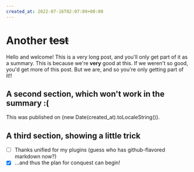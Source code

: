 ```yaml
---
created_at: 2022-07-16T02:07:09+00:00
---
```


# Another ~~test~~

Hello and welcome! This is a very long post, and you'll only get part of it as a summary. This is because we're
**very** good at this. If we weren't so good, you'd get more of this post. But we are, and so you're only getting
part of it!!

## A second section, which won't work in the summary :(

This was published on {new Date(created_at).toLocaleString()}.

## A third section, showing a little trick

- [ ] Thanks unified for my plugins (guess who has github-flavored markdown now?)
- [x] ...and thus the plan for conquest can begin!
